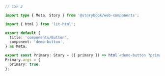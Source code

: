 ```ts
// CSF 2

import type { Meta, Story } from '@storybook/web-components';

import { html } from 'lit-html';

export default {
  title: 'components/Button',
  component: 'demo-button',
} as Meta;

export const Primary: Story = ({ primary }) => html`<demo-button ?primary=${primary}></demo-button>`;
Primary.args = {
  primary: true,
};
```
